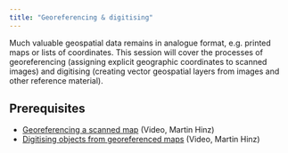 ```yaml
---
title: "Georeferencing & digitising"
---
```


Much valuable geospatial data remains in analogue format, e.g. printed maps or lists of coordinates.
This session will cover the processes of georeferencing (assigning explicit geographic coordinates to scanned images) and digitising (creating vector geospatial layers from images and other reference material).

## Prerequisites

* [Georeferencing a scanned map](https://tube.switch.ch/videos/ced6a6f9) (Video, Martin Hinz)
* [Digitising objects from georeferenced maps](https://tube.switch.ch/videos/51fb9bf6) (Video, Martin Hinz)
